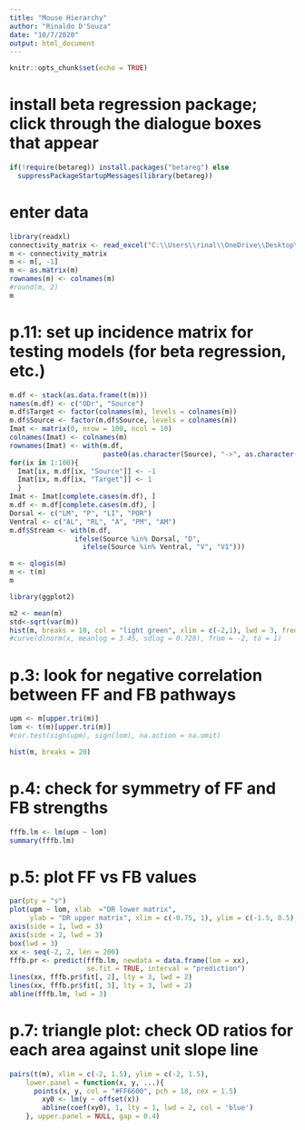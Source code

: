 ---
title: "Mouse Hierarchy"
author: "Rinaldo D'Souza"
date: "10/7/2020"
output: html_document
---

```{r setup, include=FALSE}
knitr::opts_chunk$set(echo = TRUE)
```

# install beta regression package; click through the dialogue boxes that appear

```{r}
if(!require(betareg)) install.packages("betareg") else
  suppressPackageStartupMessages(library(betareg))
```

# enter data 

```{r}
library(readxl)
connectivity_matrix <- read_excel("C:\\Users\\rinal\\OneDrive\\Desktop\\Rinaldo (Desktop)\\mouse hierarchy analysis\\R files\\NewExcel\\Average_L24toL14_70saturation_blur1um.xlsx")
m <- connectivity_matrix
m <- m[, -1]
m <- as.matrix(m)
rownames(m) <- colnames(m)
#round(m, 2)
m
```

# p.11: set up incidence matrix for testing models (for beta regression, etc.)

```{r}
m.df <- stack(as.data.frame(t(m)))
names(m.df) <- c("ODr", "Source")
m.df$Target <- factor(colnames(m), levels = colnames(m))
m.df$Source <- factor(m.df$Source, levels = colnames(m))
Imat <- matrix(0, nrow = 100, ncol = 10)
colnames(Imat) <- colnames(m)
rownames(Imat) <- with(m.df, 
                       paste0(as.character(Source), "->", as.character(Target)))
for(ix in 1:100){
  Imat[ix, m.df[ix, "Source"]] <- -1
  Imat[ix, m.df[ix, "Target"]] <- 1
  }
Imat <- Imat[complete.cases(m.df), ]    
m.df <- m.df[complete.cases(m.df), ]
Dorsal <- c("LM", "P", "LI", "POR")
Ventral <- c("AL", "RL", "A", "PM", "AM")
m.df$Stream <- with(m.df, 
                ifelse(Source %in% Dorsal, "D",
                  ifelse(Source %in% Ventral, "V", "V1")))
```

```{r}
m <- qlogis(m)
m <- t(m)
m
```

```{r}
library(ggplot2)
```


```{r}
m2 <- mean(m)
std<-sqrt(var(m))
hist(m, breaks = 10, col = "light green", xlim = c(-2,1), lwd = 3, freq = FALSE)
#curve(dlnorm(x, meanlog = 3.45, sdlog = 0.728), from = -2, to = 1)
```


# p.3: look for negative correlation between FF and FB pathways
```{r}
upm <- m[upper.tri(m)]
lom <- t(m)[upper.tri(m)]
#cor.test(sign(upm), sign(lom), na.action = na.omit)
```

```{r}
hist(m, breaks = 20)
```


# p.4: check for symmetry of FF and FB strengths

```{r}
fffb.lm <- lm(upm ~ lom)
summary(fffb.lm)
```

# p.5: plot FF vs FB values

```{r, fig.align = "center"}
par(pty = "s")
plot(upm ~ lom, xlab  ="DR lower matrix",
     ylab = "DR upper matrix", xlim = c(-0.75, 1), ylim = c(-1.5, 0.5), pch = 19, col = 'pink', bg = "#FF99CC", lwd = 11, cex = 0.5)
axis(side = 1, lwd = 3)
axis(side = 2, lwd = 3)
box(lwd = 3)
xx <- seq(-2, 2, len = 200)
fffb.pr <- predict(fffb.lm, newdata = data.frame(lom = xx), 
                   se.fit = TRUE, interval = "prediction")
lines(xx, fffb.pr$fit[, 2], lty = 3, lwd = 2)
lines(xx, fffb.pr$fit[, 3], lty = 3, lwd = 2)
abline(fffb.lm, lwd = 3)
```

# p.7: triangle plot: check OD ratios for each area against unit slope line
```{r, fig.width = 7, fig.height = 7, fig.align = "center"}

pairs(t(m), xlim = c(-2, 1.5), ylim = c(-2, 1.5), 
	lower.panel = function(x, y, ...){
	  points(x, y, col = "#FF6600", pch = 18, cex = 1.5)
	 	xy0 <- lm(y ~ offset(x))
		abline(coef(xy0), 1, lty = 1, lwd = 2, col = 'blue')
	}, upper.panel = NULL, gap = 0.4)
```





